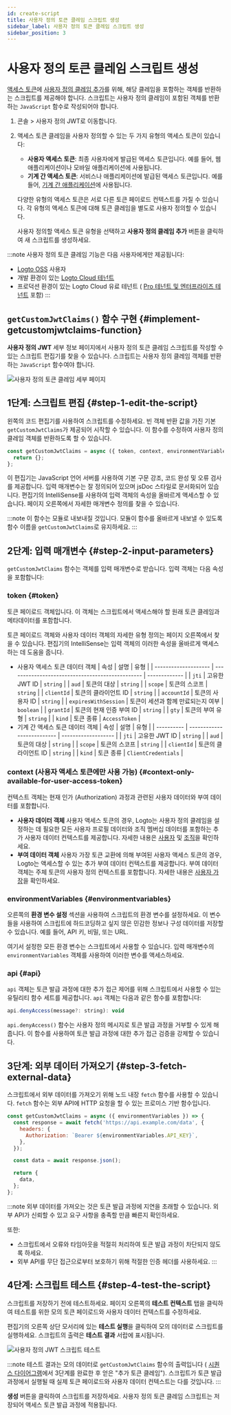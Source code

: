 ```yaml
---
id: create-script
title: 사용자 정의 토큰 클레임 스크립트 생성
sidebar_label: 사용자 정의 토큰 클레임 스크립트 생성
sidebar_position: 3
---
```


# 사용자 정의 토큰 클레임 스크립트 생성

[액세스 토큰](https://auth.wiki/access-token)에 [사용자 정의 클레임 추가](/developers/custom-token-claims)를 위해, 해당 클레임을 포함하는 객체를 반환하는 스크립트를 제공해야 합니다. 스크립트는 사용자 정의 클레임이 포함된 객체를 반환하는 `JavaScript` 함수로 작성되어야 합니다.

1. <CloudLink to="/customize-jwt">콘솔 > 사용자 정의 JWT</CloudLink>로 이동합니다.
2. 액세스 토큰 클레임을 사용자 정의할 수 있는 두 가지 유형의 액세스 토큰이 있습니다:

   - **사용자 액세스 토큰**: 최종 사용자에게 발급된 액세스 토큰입니다. 예를 들어, 웹 애플리케이션이나 모바일 애플리케이션에 사용됩니다.
   - **기계 간 액세스 토큰**: 서비스나 애플리케이션에 발급된 액세스 토큰입니다. 예를 들어, [기계 간 애플리케이션](/quick-starts/m2m)에 사용됩니다.

   다양한 유형의 액세스 토큰은 서로 다른 토큰 페이로드 컨텍스트를 가질 수 있습니다. 각 유형의 액세스 토큰에 대해 토큰 클레임을 별도로 사용자 정의할 수 있습니다.

   사용자 정의할 액세스 토큰 유형을 선택하고 **사용자 정의 클레임 추가** 버튼을 클릭하여 새 스크립트를 생성하세요.

:::note
사용자 정의 토큰 클레임 기능은 다음 사용자에게만 제공됩니다:

- [Logto OSS](/logto-oss) 사용자
- 개발 환경이 있는 [Logto Cloud 테넌트](/logto-cloud/tenant-settings#development)
- 프로덕션 환경이 있는 Logto Cloud 유료 테넌트 ( [Pro 테넌트 및 엔터프라이즈 테넌트](https://logto.io/pricing) 포함)
  :::

## `getCustomJwtClaims()` 함수 구현 \{#implement-getcustomjwtclaims-function}

**사용자 정의 JWT** 세부 정보 페이지에서 사용자 정의 토큰 클레임 스크립트를 작성할 수 있는 스크립트 편집기를 찾을 수 있습니다. 스크립트는 사용자 정의 클레임 객체를 반환하는 `JavaScript` 함수여야 합니다.

![사용자 정의 토큰 클레임 세부 페이지](../assets/custom-jwt-detail-page.png)

## 1단계: 스크립트 편집 \{#step-1-edit-the-script}

왼쪽의 코드 편집기를 사용하여 스크립트를 수정하세요. 빈 객체 반환 값을 가진 기본 `getCustomJwtClaims`가 제공되어 시작할 수 있습니다. 이 함수를 수정하여 사용자 정의 클레임 객체를 반환하도록 할 수 있습니다.

```jsx
const getCustomJwtClaims = async ({ token, context, environmentVariables }) => {
  return {};
};
```

이 편집기는 JavaScript 언어 서버를 사용하여 기본 구문 강조, 코드 완성 및 오류 검사를 제공합니다. 입력 매개변수는 잘 정의되어 있으며 jsDoc 스타일로 문서화되어 있습니다. 편집기의 IntelliSense를 사용하여 입력 객체의 속성을 올바르게 액세스할 수 있습니다. 페이지 오른쪽에서 자세한 매개변수 정의를 찾을 수 있습니다.

:::note
이 함수는 모듈로 내보내질 것입니다. 모듈이 함수를 올바르게 내보낼 수 있도록 함수 이름을 `getCustomJwtClaims`로 유지하세요.
:::

## 2단계: 입력 매개변수 \{#step-2-input-parameters}

`getCustomJwtClaims` 함수는 객체를 입력 매개변수로 받습니다. 입력 객체는 다음 속성을 포함합니다:

### token \{#token}

토큰 페이로드 객체입니다. 이 객체는 스크립트에서 액세스해야 할 원래 토큰 클레임과 메타데이터를 포함합니다.

토큰 페이로드 객체와 사용자 데이터 객체의 자세한 유형 정의는 페이지 오른쪽에서 찾을 수 있습니다. 편집기의 IntelliSense는 입력 객체의 이러한 속성을 올바르게 액세스하는 데 도움을 줍니다.

- 사용자 액세스 토큰 데이터 객체
  | 속성 | 설명 | 유형 |
  | -------------------- | ------------------------------------------------ | ------------- |
  | `jti` | 고유한 JWT ID | `string` |
  | `aud` | 토큰의 대상 | `string` |
  | `scope` | 토큰의 스코프 | `string` |
  | `clientId` | 토큰의 클라이언트 ID | `string` |
  | `accountId` | 토큰의 사용자 ID | `string` |
  | `expiresWithSession` | 토큰이 세션과 함께 만료되는지 여부 | `boolean` |
  | `grantId` | 토큰의 현재 인증 부여 ID | `string` |
  | `gty` | 토큰의 부여 유형 | `string` |
  | `kind` | 토큰 종류 | `AccessToken` |
- 기계 간 액세스 토큰 데이터 객체
  | 속성 | 설명 | 유형 |
  | ---------- | -------------------------- | ------------------- |
  | `jti` | 고유한 JWT ID | `string` |
  | `aud` | 토큰의 대상 | `string` |
  | `scope` | 토큰의 스코프 | `string` |
  | `clientId` | 토큰의 클라이언트 ID | `string` |
  | `kind` | 토큰 종류 | `ClientCredentials` |

### context (사용자 액세스 토큰에만 사용 가능) \{#context-only-available-for-user-access-token}

컨텍스트 객체는 현재 인가 (Authorization) 과정과 관련된 사용자 데이터와 부여 데이터를 포함합니다.

- **사용자 데이터 객체**
  사용자 액세스 토큰의 경우, Logto는 사용자 정의 클레임을 설정하는 데 필요한 모든 사용자 프로필 데이터와 조직 멤버십 데이터를 포함하는 추가 사용자 데이터 컨텍스트를 제공합니다. 자세한 내용은 [사용자](/user-management/user-data) 및 [조직](/organizations/organization-data)을 확인하세요.
- **부여 데이터 객체**
  사용자 가장 토큰 교환에 의해 부여된 사용자 액세스 토큰의 경우, Logto는 액세스할 수 있는 추가 부여 데이터 컨텍스트를 제공합니다. 부여 데이터 객체는 주체 토큰의 사용자 정의 컨텍스트를 포함합니다. 자세한 내용은 [사용자 가장](/developers/user-impersonation)을 확인하세요.

### environmentVariables \{#environmentvariables}

오른쪽의 **환경 변수 설정** 섹션을 사용하여 스크립트의 환경 변수를 설정하세요. 이 변수들을 사용하여 스크립트에 하드코딩하고 싶지 않은 민감한 정보나 구성 데이터를 저장할 수 있습니다. 예를 들어, API 키, 비밀, 또는 URL.

여기서 설정한 모든 환경 변수는 스크립트에서 사용할 수 있습니다. 입력 매개변수의 `environmentVariables` 객체를 사용하여 이러한 변수를 액세스하세요.

### api \{#api}

`api` 객체는 토큰 발급 과정에 대한 추가 접근 제어를 위해 스크립트에서 사용할 수 있는 유틸리티 함수 세트를 제공합니다. `api` 객체는 다음과 같은 함수를 포함합니다:

```jsx
api.denyAccess(message?: string): void
```

`api.denyAccess()` 함수는 사용자 정의 메시지로 토큰 발급 과정을 거부할 수 있게 해줍니다. 이 함수를 사용하여 토큰 발급 과정에 대한 추가 접근 검증을 강제할 수 있습니다.

## 3단계: 외부 데이터 가져오기 \{#step-3-fetch-external-data}

스크립트에서 외부 데이터를 가져오기 위해 노드 내장 `fetch` 함수를 사용할 수 있습니다. `fetch` 함수는 외부 API에 HTTP 요청을 할 수 있는 프로미스 기반 함수입니다.

```jsx
const getCustomJwtClaims = async ({ environmentVariables }) => {
  const response = await fetch('https://api.example.com/data', {
    headers: {
      Authorization: `Bearer ${environmentVariables.API_KEY}`,
    },
  });

  const data = await response.json();

  return {
    data,
  };
};
```

:::note
외부 데이터를 가져오는 것은 토큰 발급 과정에 지연을 초래할 수 있습니다. 외부 API가 신뢰할 수 있고 요구 사항을 충족할 만큼 빠른지 확인하세요.

또한:

- 스크립트에서 오류와 타임아웃을 적절히 처리하여 토큰 발급 과정이 차단되지 않도록 하세요.
- 외부 API를 무단 접근으로부터 보호하기 위해 적절한 인증 헤더를 사용하세요.
  :::

## 4단계: 스크립트 테스트 \{#step-4-test-the-script}

스크립트를 저장하기 전에 테스트하세요. 페이지 오른쪽의 **테스트 컨텍스트** 탭을 클릭하여 테스트를 위한 모의 토큰 페이로드와 사용자 데이터 컨텍스트를 수정하세요.

편집기의 오른쪽 상단 모서리에 있는 **테스트 실행**을 클릭하여 모의 데이터로 스크립트를 실행하세요. 스크립트의 출력은 **테스트 결과** 서랍에 표시됩니다.

![사용자 정의 JWT 스크립트 테스트](../assets/test-custom-jwt-script.png)

:::note
테스트 결과는 모의 데이터로 `getCustomJwtClaims` 함수의 출력입니다 ( [시퀀스 다이어그램](/developers/custom-token-claims/#how-do-custom-token-claims-work)에서 3단계를 완료한 후 얻은 "추가 토큰 클레임"). 스크립트가 토큰 발급 과정에서 실행될 때 실제 토큰 페이로드와 사용자 데이터 컨텍스트는 다를 것입니다.
:::

**생성** 버튼을 클릭하여 스크립트를 저장하세요. 사용자 정의 토큰 클레임 스크립트는 저장되어 액세스 토큰 발급 과정에 적용됩니다.
